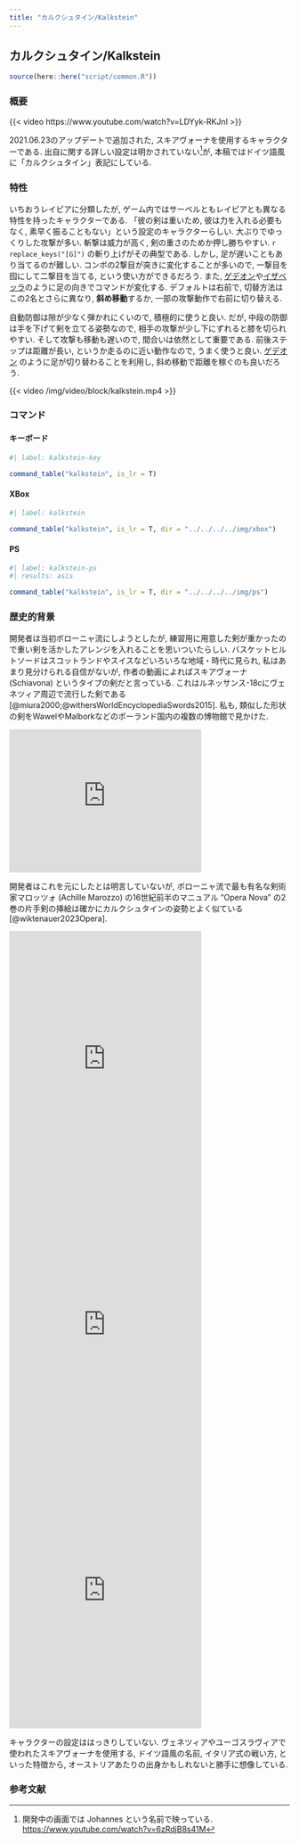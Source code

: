```yaml
---
title: "カルクシュタイン/Kalkstein"
---
```


## カルクシュタイン/Kalkstein {#sec-Kalkstein}

```r
source(here::here("script/common.R"))
```


### 概要 {-}

{{< video https://www.youtube.com/watch?v=LDYyk-RKJnI >}}

2021.06.23のアップデートで追加された, スキアヴォーナを使用するキャラクターである. 出自に関する詳しい設定は明かされていない^[開発中の画面では Johannes という名前で映っている. <https://www.youtube.com/watch?v=6zRdjB8s41M>]が, 本稿ではドイツ語風に「カルクシュタイン」表記にしている. 


### 特性 {-}

いちおうレイピアに分類したが, ゲーム内ではサーベルともレイピアとも異なる特性を持ったキャラクターである. 「彼の剣は重いため, 彼は力を入れる必要もなく, 素早く振ることもない」という設定のキャラクターらしい. 大ぶりでゆっくりした攻撃が多い. 斬撃は威力が高く, 剣の重さのためか押し勝ちやすい. `r replace_keys("[G]")` の斬り上げがその典型である.  しかし,  足が遅いこともあり当てるのが難しい. コンボの2撃目が突きに変化することが多いので, 一撃目を囮にして二撃目を当てる, という使い方ができるだろう. また, [ゲデオン](../sabers/Gedeon.qmd#sec-Gedeon)や[イザベッラ](../longswords/Isabella.qmd#sec-Isabella)のように足の向きでコマンドが変化する. デフォルトは右前で, 切替方法はこの2名とさらに異なり, **斜め移動**するか, 一部の攻撃動作で右前に切り替える.

自動防御は隙が少なく弾かれにくいので, 積極的に使うと良い. だが, 中段の防御は手を下げて剣を立てる姿勢なので, 相手の攻撃が少し下にずれると膝を切られやすい. そして攻撃も移動も遅いので, 間合いは依然として重要である. 前後ステップは距離が長い, というか走るのに近い動作なので, うまく使うと良い. [ゲデオン](../sabers/Gedeon.qmd#sec-Gedeon) のように足が切り替わることを利用し, 斜め移動で距離を稼ぐのも良いだろう.

{{< video /img/video/block/kalkstein.mp4 >}}


### コマンド {-}

:::{.panel-tabset}

#### キーボード

```r
#| label: kalkstein-key

command_table("kalkstein", is_lr = T)
```

#### XBox

```r
#| label: kalkstein

command_table("kalkstein", is_lr = T, dir = "../../../../img/xbox")
```

#### PS

```r
#| label: kalkstein-ps
#| results: asis

command_table("kalkstein", is_lr = T, dir = "../../../../img/ps")
```

:::


### 歴史的背景 {-}

開発者は当初ボローニャ流にしようとしたが, 練習用に用意した剣が重かったので重い剣を活かしたアレンジを入れることを思いついたらしい. バスケットヒルトソードはスコットランドやスイスなどいろいろな地域・時代に見られ, 私はあまり見分けられる自信がないが, 作者の動画によればスキアヴォーナ (Schiavona) というタイプの剣だと言っている. これはルネッサンス-18cにヴェネツィア周辺で流行した剣である[@miura2000;@withersWorldEncyclopediaSwords2015]. 私も, 類似した形状の剣をWawelやMalborkなどのポーランド国内の複数の博物館で見かけた.

<iframe src="https://assets.pinterest.com/ext/embed.html?id=1144125480307894674" height="257" width="345" frameborder="0" scrolling="no" ></iframe>

開発者はこれを元にしたとは明言していないが, ボローニャ流で最も有名な剣術家マロッツォ (Achille Marozzo) の16世紀前半のマニュアル "Opera Nova" の2巻の片手剣の挿絵は確かにカルクシュタインの姿勢とよく似ている[@wiktenauer2023Opera].

<iframe src="https://assets.pinterest.com/ext/embed.html?id=1144125480309841680" height="477" width="345" frameborder="0" scrolling="no" ></iframe>

<iframe src="https://assets.pinterest.com/ext/embed.html?id=1144125480309841676" height="477" width="345" frameborder="0" scrolling="no" ></iframe>

<iframe src="https://assets.pinterest.com/ext/embed.html?id=1144125480309841674" height="477" width="345" frameborder="0" scrolling="no" ></iframe>

キャラクターの設定ははっきりしていない. ヴェネツィアやユーゴスラヴィアで使われたスキアヴォーナを使用する, ドイツ語風の名前, イタリア式の戦い方, といった特徴から, オーストリアあたりの出身かもしれないと勝手に想像している.


### 参考文献

::: {#refs}
:::

